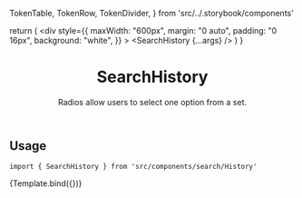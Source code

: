   TokenTable,
  TokenRow,
  TokenDivider,
} from 'src/../.storybook/components'



<Meta
  title="Features/Search/SearchHistory"
  component={SearchHistory}
/>

  return (
    <div
      style={{
        maxWidth: "600px",
        margin: "0 auto",
        padding: "0 16px",
        background: "white",
      }}
    >
      <SearchInputProvider>
        <SearchHistory {...args} />
      </SearchInputProvider>
    </div>
  )
}

<header>

# SearchHistory

Radios allow users to select one option from a set.

</header>

## Usage

`import { SearchHistory } from 'src/components/search/History'`

<Canvas>
  <Story
    name="default"
    args={{
      history: searchHistory
    }}
    parameters={{
      backgrounds: { default: 'dark' },
    }}
  >
    {Template.bind({})}
  </Story>
</Canvas>

<ArgsTable story="default" />
